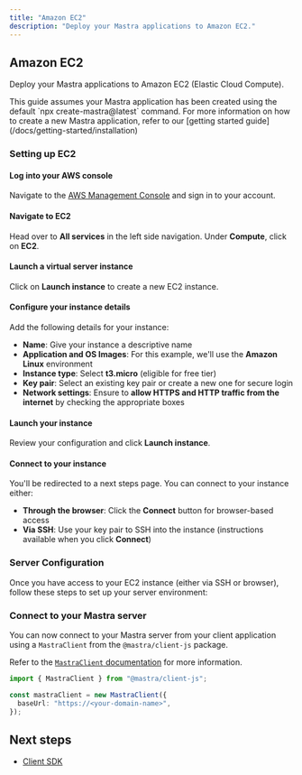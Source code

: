 ```yaml
---
title: "Amazon EC2"
description: "Deploy your Mastra applications to Amazon EC2."
---
```



## Amazon EC2

Deploy your Mastra applications to Amazon EC2 (Elastic Cloud Compute).

<Callout>
  This guide assumes your Mastra application has been created using the default
  `npx create-mastra@latest` command.
  For more information on how to create a new Mastra application,
  refer to our [getting started guide](/docs/getting-started/installation)
</Callout>

### Setting up EC2

<Steps>

#### Log into your AWS console

Navigate to the [AWS Management Console](https://aws.amazon.com/console/) and sign in to your account.

#### Navigate to EC2

Head over to **All services** in the left side navigation. Under **Compute**, click on **EC2**.

#### Launch a virtual server instance

Click on **Launch instance** to create a new EC2 instance.

#### Configure your instance details

Add the following details for your instance:

- **Name**: Give your instance a descriptive name
- **Application and OS Images**: For this example, we'll use the **Amazon Linux** environment
- **Instance type**: Select **t3.micro** (eligible for free tier)
- **Key pair**: Select an existing key pair or create a new one for secure login
- **Network settings**: Ensure to **allow HTTPS and HTTP traffic from the internet** by checking the appropriate boxes

#### Launch your instance

Review your configuration and click **Launch instance**.

#### Connect to your instance

You'll be redirected to a next steps page. You can connect to your instance either:

- **Through the browser**: Click the **Connect** button for browser-based access
- **Via SSH**: Use your key pair to SSH into the instance (instructions available when you click **Connect**)

</Steps>

### Server Configuration

Once you have access to your EC2 instance (either via SSH or browser), follow these steps to set up your server environment:

<ServerConfig />

### Connect to your Mastra server

You can now connect to your Mastra server from your client application using a `MastraClient` from the `@mastra/client-js` package.

Refer to the [`MastraClient` documentation](/docs/client-js/overview) for more information.

```typescript copy showLineNumbers
import { MastraClient } from "@mastra/client-js";

const mastraClient = new MastraClient({
  baseUrl: "https://<your-domain-name>",
});
```

## Next steps

- [Client SDK](/docs/client-js/overview)
